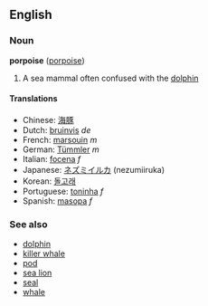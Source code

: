 ==English==
===Noun===
'''porpoise''' ([[porpoise]])

# A sea mammal often confused with the [[dolphin]]

====Translations====
*Chinese: [[海豚]]
*Dutch: [[bruinvis]] ''de''
*French: [[marsouin]] ''m''
*German: [[Tümmler]] ''m''
*Italian: [[focena]] ''f''
*Japanese: [[ネズミイルカ]] (nezumiiruka)
*Korean: [[돌고래]]
*Portuguese: [[toninha]] ''f''
*Spanish: [[masopa]] ''f''

===See also===
*[[dolphin]]
*[[killer whale]]
*[[pod]]
*[[sea lion]]
*[[seal]]
*[[whale]]